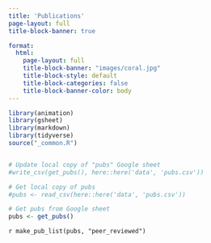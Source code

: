 ```yaml
---
title: 'Publications'
page-layout: full
title-block-banner: true

format:
  html:
    page-layout: full
    title-block-banner: "images/coral.jpg"
    title-block-style: default
    title-block-categories: false
    title-block-banner-color: body
---
```


```r
library(animation)
library(gsheet)
library(markdown)
library(tidyverse)
source("_common.R")


# Update local copy of "pubs" Google sheet
#write_csv(get_pubs(), here::here('data', 'pubs.csv'))

# Get local copy of pubs
#pubs <- read_csv(here::here('data', 'pubs.csv'))

# Get pubs from Google sheet
pubs <- get_pubs()
```

`r make_pub_list(pubs, "peer_reviewed")`



